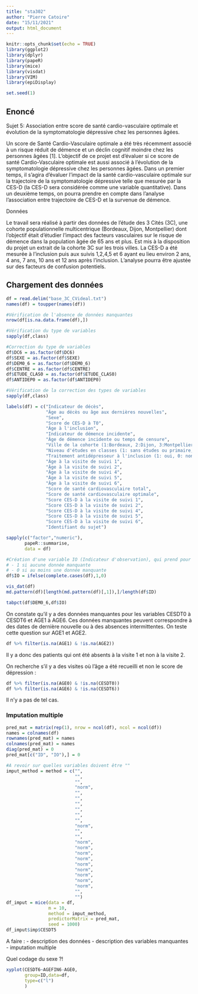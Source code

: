 ```yaml
---
title: "sta302"
author: "Pierre Catoire"
date: "15/11/2021"
output: html_document
---
```


```r
knitr::opts_chunk$set(echo = TRUE)
library(ggplot2)
library(dplyr)
library(papeR)
library(mice)
library(visdat)
library(VIM)
library(epiDisplay)

set.seed(1)
```

## Enoncé

Sujet 5: Association entre score de santé cardio-vasculaire optimale et évolution de la symptomatologie dépressive chez les personnes âgées.

Un score de Santé Cardio-Vasculaire optimale a été très récemment associé à un risque réduit de démence et un déclin cognitif moindre chez les personnes âgées [1]. L’objectif de ce projet est d’évaluer si ce score de santé Cardio-Vasculaire optimale est aussi associé à l’évolution de la symptomatologie dépressive chez les personnes âgées. Dans un premier temps, il s’agira d’évaluer l’impact de la santé cardio-vasculaire optimale
sur la trajectoire de la symptomatologie dépressive telle que mesurée par la CES-D (la CES-D sera considérée comme une variable quantitative). Dans un deuxième temps, on pourra prendre en compte dans l’analyse l’association entre trajectoire de CES-D et la survenue de démence.

Données

Le travail sera réalisé à partir des données de l’étude des 3 Cités (3C), une cohorte populationnelle multicentrique (Bordeaux, Dijon, Montpellier) dont l’objectif était d’étudier l’impact des facteurs vasculaires sur le risque de démence dans la population âgée de 65 ans et plus. Est mis à la disposition du projet un extrait de la cohorte 3C sur les trois villes. La CES-D a été mesurée à l’inclusion puis aux suivis 1,2,4,5 et 6 ayant
eu lieu environ 2 ans, 4 ans, 7 ans, 10 ans et 12 ans après l’inclusion. L’analyse pourra être ajustée sur des facteurs de confusion potentiels.

## Chargement des données

```r
df = read.delim("base_3C_CVideal.txt")
names(df) = toupper(names(df))

#Vérification de l'absence de données manquantes
nrow(df[is.na.data.frame(df),])

#Vérification du type de variables
sapply(df,class)

#Correction du type de variables
df$DC6 = as.factor(df$DC6)
df$SEXE = as.factor(df$SEXE)
df$DEM0_6 = as.factor(df$DEM0_6)
df$CENTRE = as.factor(df$CENTRE)
df$ETUDE_CLAS0 = as.factor(df$ETUDE_CLAS0)
df$ANTIDEP0 = as.factor(df$ANTIDEP0)

#Vérification de la correction des types de variables
sapply(df,class)

labels(df) = c("Indicateur de décès",
               "Âge au décès ou âge aux dernières nouvelles",
               "Sexe",
               "Score de CES-D à T0",
               "Âge à l'inclusion",
               "Indicateur de démence incidente",
               "Âge de démence incidente ou temps de censure",
               "Ville de la cohorte (1:Bordeaux, 2:Dijon, 3:Montpellier)",
               "Niveau d'études en classes (1: sans études ou primaire, 2: secondaire court, 3: secondaire long, 4: enseignement supérieur",
               "Traitement antidépresseur à l'inclusion (1: oui, 0: non",
               "Âge à la visite de suivi 1",
               "Âge à la visite de suivi 2",
               "Âge à la visite de suivi 4",
               "Âge à la visite de suivi 5",
               "Âge à la visite de suivi 6",
               "Score de santé cardiovasculaire total",
               "Score de santé cardiovasculaire optimale",
               "Score CES-D à la visite de suivi 1",
               "Score CES-D à la visite de suivi 2",
               "Score CES-D à la visite de suivi 4",
               "Score CES-D à la visite de suivi 5",
               "Score CES-D à la visite de suivi 6",
               "Identifiant du sujet")
```

```r
sapply(c("factor","numeric"),
       papeR::summarise,
       data = df)
```

```r
#Création d'une variable IO (Indicateur d'observation), qui prend pour valeur :
# - 1 si aucune donnée manquante
# - 0 si au moins une donnée manquante
df$IO = ifelse(complete.cases(df),1,0)

vis_dat(df)
md.pattern(df)[length(md.pattern(df)[,1]),]/length(df$ID)

tabpct(df$DEM0_6,df$IO)
```

On constate qu'il y a des données manquantes pour les variables CESDT0 à CESDT6 et AGE1 à AGE6. Ces données manquantes peuvent correspondre à des dates de dernière nouvelle ou à des absences intermittentes. On teste cette question sur AGE1 et AGE2.

```r
df %>% filter(is.na(AGE1) & !is.na(AGE2))
```

Il y a donc des patients qui ont été absents à la visite 1 et non à la visite 2.

On recherche s'il y a des visites où l'âge a été recueilli et non le score de dépression :

```r
df %>% filter(is.na(AGE0) & !is.na(CESDT0))
df %>% filter(is.na(AGE6) & !is.na(CESDT6))
```

Il n'y a pas de tel cas.

### Imputation multiple

```r
pred_mat = matrix(rep(1), nrow = ncol(df), ncol = ncol(df))
names = colnames(df)
rownames(pred_mat) = names
colnames(pred_mat) = names
diag(pred_mat) = 0
pred_mat[c("ID", "IO"),] = 0

#A revoir sur quelles variables doivent être ""
imput_method = method = c("",
                          "",
                          "",
                          "norm",
                          "",
                          "",
                          "",
                          "",
                          "",
                          "",
                          "norm",
                          "",
                          "",
                          "norm",
                          "norm",
                          "norm",
                          "norm",
                          "norm",
                          "norm",
                          "norm",
                          "norm",
                          "norm",
                          "",
                          "")
df_imput = mice(data = df,
                m = 10,
                method = imput_method,
                predictorMatrix = pred_mat,
                seed = 1000)
df_imput$imp$CESDT5
```


A faire :
- description des données
- description des variables manquantes
- imputation multiple

Quel codage du sexe ?!

```r
xyplot(CESDT6~AGEFIN6-AGE0,
       group=ID,data=df,
       type=c("l")
       )
```

